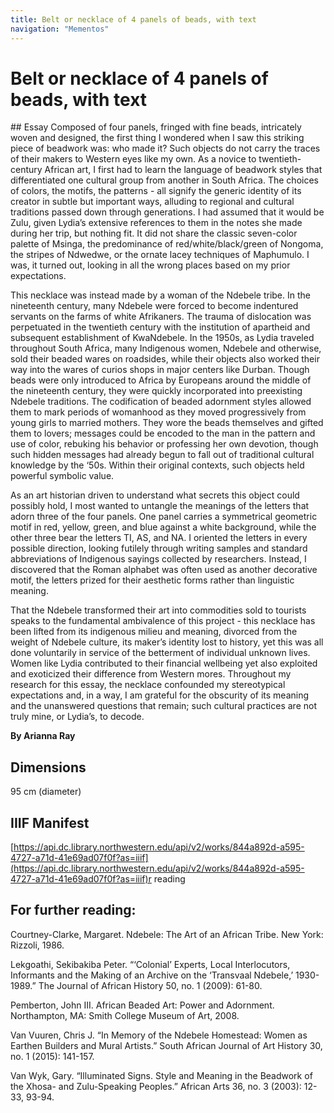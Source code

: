 ```yaml
---
title: Belt or necklace of 4 panels of beads, with text
navigation: "Mementos"
---
```

# Belt or necklace of 4 panels of beads, with text
<Viewer options = "showTitle: false" iiifContent="https://api.dc.library.northwestern.edu/api/v2/works/844a892d-a595-4727-a71d-41e69ad07f0f?as=iiif" />
## Essay
Composed of four panels, fringed with fine beads, intricately woven and designed, the first thing I wondered when I saw this striking piece of beadwork was: who made it? Such objects do not carry the traces of their makers to Western eyes like my own. As a novice to twentieth-century African art, I first had to learn the language of beadwork styles that differentiated one cultural group from another in South Africa. The choices of colors, the motifs, the patterns - all signify the generic identity of its creator in subtle but important ways, alluding to regional and cultural traditions passed down through generations. I had assumed that it would be Zulu, given Lydia’s extensive references to them in the notes she made during her trip, but nothing fit. It did not share the classic seven-color palette of Msinga, the predominance of red/white/black/green of Nongoma, the stripes of Ndwedwe, or the ornate lacey techniques of Maphumulo. I was, it turned out, looking in all the wrong places based on my prior expectations. 

This necklace was instead made by a woman of the Ndebele tribe. In the nineteenth century, many Ndebele were forced to become indentured servants on the farms of white Afrikaners. The trauma of dislocation was perpetuated in the twentieth century with the institution of apartheid and subsequent establishment of KwaNdebele. In the 1950s, as Lydia traveled throughout South Africa, many Indigenous women, Ndebele and otherwise, sold their beaded wares on roadsides, while their objects also worked their way into the wares of curios shops in major centers like Durban. Though beads were only introduced to Africa by Europeans around the middle of the nineteenth century, they were quickly incorporated into preexisting Ndebele traditions. The codification of beaded adornment styles allowed them to mark periods of womanhood as they moved progressively from young girls to married mothers. They wore the beads themselves and gifted them to lovers; messages could be encoded to the man in the pattern and use of color, rebuking his behavior or professing her own devotion, though such hidden messages had already begun to fall out of traditional cultural knowledge by the ‘50s. Within their original contexts, such objects held powerful symbolic value.

As an art historian driven to understand what secrets this object could possibly hold, I most wanted to untangle the meanings of the letters that adorn three of the four panels. One panel carries a symmetrical geometric motif in red, yellow, green, and blue against a white background, while the other three bear the letters TI, AS, and NA. I oriented the letters in every possible direction, looking futilely through writing samples and standard abbreviations of Indigenous sayings collected by researchers. Instead, I discovered that the Roman alphabet was often used as another decorative motif, the letters prized for their aesthetic forms rather than linguistic meaning. 

That the Ndebele transformed their art into commodities sold to tourists speaks to the fundamental ambivalence of this project - this necklace has been lifted from its indigenous milieu and meaning, divorced from the weight of Ndebele culture, its maker’s identity lost to history, yet this was all done voluntarily in service of the betterment of individual unknown lives. Women like Lydia contributed to their financial wellbeing yet also exploited and exoticized their difference from Western mores. Throughout my research for this essay, the necklace confounded my stereotypical expectations and, in a way, I am grateful for the obscurity of its meaning and the unanswered questions that remain; such cultural practices are not truly mine, or Lydia’s, to decode. 

<strong>By Arianna Ray </strong>
## Dimensions
95 cm (diameter)
## IIIF Manifest
[https://api.dc.library.northwestern.edu/api/v2/works/844a892d-a595-4727-a71d-41e69ad07f0f?as=iiif](https://api.dc.library.northwestern.edu/api/v2/works/844a892d-a595-4727-a71d-41e69ad07f0f?as=iiif)r reading

## For further reading:
Courtney-Clarke, Margaret. Ndebele: The Art of an African Tribe. New York: Rizzoli, 1986.

Lekgoathi, Sekibakiba Peter. “‘Colonial’ Experts, Local Interlocutors, Informants and the Making of an Archive on the ‘Transvaal Ndebele,’ 1930-1989.” The Journal of African History 50, no. 1 (2009): 61-80.

Pemberton, John III. African Beaded Art: Power and Adornment. Northampton, MA: Smith College Museum of Art, 2008.

Van Vuuren, Chris J. “In Memory of the Ndebele Homestead: Women as Earthen Builders and Mural Artists.” South African Journal of Art History 30, no. 1 (2015): 141-157.

Van Wyk, Gary. “Illuminated Signs. Style and Meaning in the Beadwork of the Xhosa- and Zulu-Speaking Peoples.” African Arts 36, no. 3 (2003): 12-33, 93-94.
